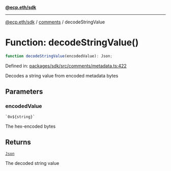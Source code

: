 [**@ecp.eth/sdk**](../../index.mdx)

***

[@ecp.eth/sdk](/sdk-reference/index.mdx) / [comments](/sdk-reference/comments/index.mdx) / decodeStringValue

# Function: decodeStringValue()

```ts
function decodeStringValue(encodedValue): Json;
```

Defined in: [packages/sdk/src/comments/metadata.ts:422](https://github.com/ecp-eth/comments-monorepo/blob/main/packages/sdk/src/comments/metadata.ts#L422)

Decodes a string value from encoded metadata bytes

## Parameters

### encodedValue

`` `0x${string}` ``

The hex-encoded bytes

## Returns

[`Json`](/sdk-reference/comments/type-aliases/Json.mdx)

The decoded string value
